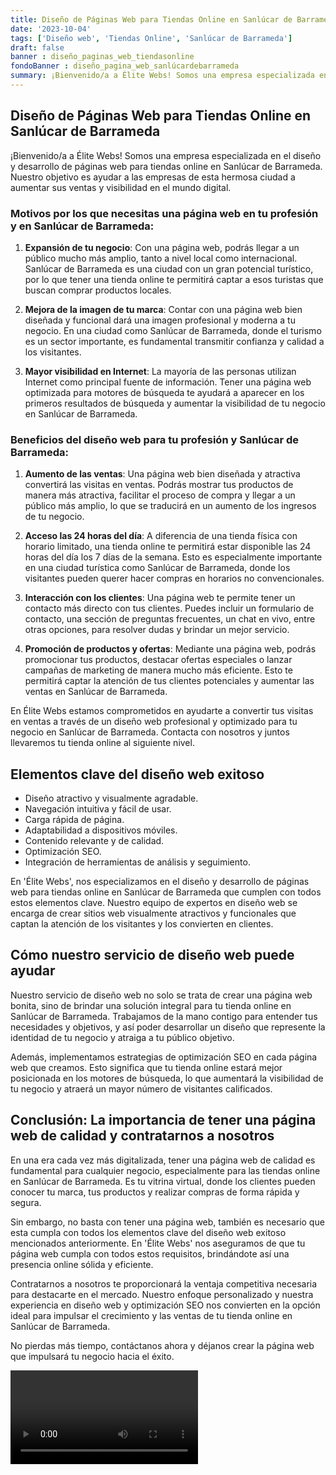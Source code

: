 ```yaml
---
title: Diseño de Páginas Web para Tiendas Online en Sanlúcar de Barrameda
date: '2023-10-04'
tags: ['Diseño web', 'Tiendas Online', 'Sanlúcar de Barrameda']
draft: false
banner : diseño_paginas_web_tiendasonline
fondoBanner : diseño_pagina_web_sanlúcardebarrameda
summary: ¡Bienvenido/a a Élite Webs! Somos una empresa especializada en el diseño y desarrollo de páginas web para tiendas online en Sanlúcar de Barrameda. Nuestro objetivo es ayudar a las empresas de esta hermosa ciudad a aumentar sus ventas y visibilidad en el mundo digital.
---
```


## Diseño de Páginas Web para Tiendas Online en Sanlúcar de Barrameda

¡Bienvenido/a a Élite Webs! Somos una empresa especializada en el diseño y desarrollo de páginas web para tiendas online en Sanlúcar de Barrameda. Nuestro objetivo es ayudar a las empresas de esta hermosa ciudad a aumentar sus ventas y visibilidad en el mundo digital.

### Motivos por los que necesitas una página web en tu profesión y en Sanlúcar de Barrameda:

1. **Expansión de tu negocio**: Con una página web, podrás llegar a un público mucho más amplio, tanto a nivel local como internacional. Sanlúcar de Barrameda es una ciudad con un gran potencial turístico, por lo que tener una tienda online te permitirá captar a esos turistas que buscan comprar productos locales.

2. **Mejora de la imagen de tu marca**: Contar con una página web bien diseñada y funcional dará una imagen profesional y moderna a tu negocio. En una ciudad como Sanlúcar de Barrameda, donde el turismo es un sector importante, es fundamental transmitir confianza y calidad a los visitantes.

3. **Mayor visibilidad en Internet**: La mayoría de las personas utilizan Internet como principal fuente de información. Tener una página web optimizada para motores de búsqueda te ayudará a aparecer en los primeros resultados de búsqueda y aumentar la visibilidad de tu negocio en Sanlúcar de Barrameda.

### Beneficios del diseño web para tu profesión y Sanlúcar de Barrameda:

1. **Aumento de las ventas**: Una página web bien diseñada y atractiva convertirá las visitas en ventas. Podrás mostrar tus productos de manera más atractiva, facilitar el proceso de compra y llegar a un público más amplio, lo que se traducirá en un aumento de los ingresos de tu negocio.

2. **Acceso las 24 horas del día**: A diferencia de una tienda física con horario limitado, una tienda online te permitirá estar disponible las 24 horas del día los 7 días de la semana. Esto es especialmente importante en una ciudad turística como Sanlúcar de Barrameda, donde los visitantes pueden querer hacer compras en horarios no convencionales.

3. **Interacción con los clientes**: Una página web te permite tener un contacto más directo con tus clientes. Puedes incluir un formulario de contacto, una sección de preguntas frecuentes, un chat en vivo, entre otras opciones, para resolver dudas y brindar un mejor servicio.

4. **Promoción de productos y ofertas**: Mediante una página web, podrás promocionar tus productos, destacar ofertas especiales o lanzar campañas de marketing de manera mucho más eficiente. Esto te permitirá captar la atención de tus clientes potenciales y aumentar las ventas en Sanlúcar de Barrameda.

En Élite Webs estamos comprometidos en ayudarte a convertir tus visitas en ventas a través de un diseño web profesional y optimizado para tu negocio en Sanlúcar de Barrameda. Contacta con nosotros y juntos llevaremos tu tienda online al siguiente nivel.

<GifSeo />

<Cta />

## Elementos clave del diseño web exitoso

- Diseño atractivo y visualmente agradable.
- Navegación intuitiva y fácil de usar.
- Carga rápida de página.
- Adaptabilidad a dispositivos móviles.
- Contenido relevante y de calidad.
- Optimización SEO.
- Integración de herramientas de análisis y seguimiento.

En 'Élite Webs', nos especializamos en el diseño y desarrollo de páginas web para tiendas online en Sanlúcar de Barrameda que cumplen con todos estos elementos clave. Nuestro equipo de expertos en diseño web se encarga de crear sitios web visualmente atractivos y funcionales que captan la atención de los visitantes y los convierten en clientes.

## Cómo nuestro servicio de diseño web puede ayudar

Nuestro servicio de diseño web no solo se trata de crear una página web bonita, sino de brindar una solución integral para tu tienda online en Sanlúcar de Barrameda. Trabajamos de la mano contigo para entender tus necesidades y objetivos, y así poder desarrollar un diseño que represente la identidad de tu negocio y atraiga a tu público objetivo.

Además, implementamos estrategias de optimización SEO en cada página web que creamos. Esto significa que tu tienda online estará mejor posicionada en los motores de búsqueda, lo que aumentará la visibilidad de tu negocio y atraerá un mayor número de visitantes calificados.

## Conclusión: La importancia de tener una página web de calidad y contratarnos a nosotros

En una era cada vez más digitalizada, tener una página web de calidad es fundamental para cualquier negocio, especialmente para las tiendas online en Sanlúcar de Barrameda. Es tu vitrina virtual, donde los clientes pueden conocer tu marca, tus productos y realizar compras de forma rápida y segura.

Sin embargo, no basta con tener una página web, también es necesario que esta cumpla con todos los elementos clave del diseño web exitoso mencionados anteriormente. En 'Élite Webs' nos aseguramos de que tu página web cumpla con todos estos requisitos, brindándote así una presencia online sólida y eficiente.

Contratarnos a nosotros te proporcionará la ventaja competitiva necesaria para destacarte en el mercado. Nuestro enfoque personalizado y nuestra experiencia en diseño web y optimización SEO nos convierten en la opción ideal para impulsar el crecimiento y las ventas de tu tienda online en Sanlúcar de Barrameda.

No pierdas más tiempo, contáctanos ahora y déjanos crear la página web que impulsará tu negocio hacia el éxito.

<Video />

<CtaBot job='Tiendas Online' city='Sanlúcar de Barrameda'/>

<Gmaps query='Sanlúcar de Barrameda+españa+maps' />
